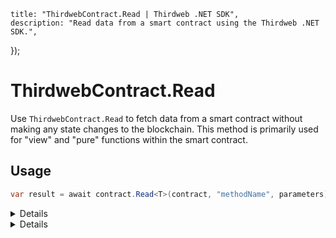 
	title: "ThirdwebContract.Read | Thirdweb .NET SDK",
	description: "Read data from a smart contract using the Thirdweb .NET SDK.",
});

# ThirdwebContract.Read

Use `ThirdwebContract.Read` to fetch data from a smart contract without making any state changes to the blockchain. This method is primarily used for "view" and "pure" functions within the smart contract.

## Usage

```csharp
var result = await contract.Read<T>(contract, "methodName", parameters);
```

<Details summary="Parameters">

### contract (required)

An instance of `ThirdwebContract`. Represents the smart contract you want to interact with.

### methodName (required)

The name of the contract method you wish to call. Must be a `string`.

### parameters (optional)

The parameters to pass to the contract method, if any. Provide as a comma-separated list following methodName.

</Details>

<Details summary="Return Value">

### T

Returns the result of the contract method call as type T. The type T should match the expected return type of the smart contract method. For example, if the smart contract method returns an uint256, you should expect to receive a BigInteger in C#.

</Details>
